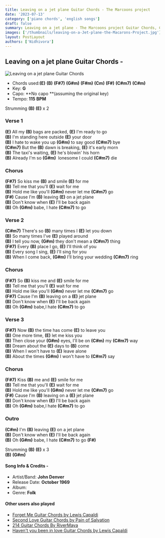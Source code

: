 ```yaml
---
title: Leaving on a jet plane Guitar Chords - The Marcoons project
date: '2023-07-13'
category: ['piano chords', 'english songs']
draft: false
summary: Leaving on a jet plane - The Marcoons project Guitar Chords, Chords used - (E) (B) (F#7) (G#m) (F#m) (Cm) (F#) (C#m7) (C#m), Key- G major
images: ['/thumbnails/leaving-on-a-Jet-plane-the-Macarons-Project.jpg']
layout: PostLayout
authors: ['Nidhivora']
---
```


## Leaving on a jet plane Guitar Chords -

![Leaving on a jet plane Guitar Chords](/thumbnails/leaving-on-a-Jet-plane-the-Macarons-Project.jpg)

- Chords used:**(E)** **(B)** **(F#7)** **(G#m)** **(F#m)** **(Cm)** **(F#)** **(C#m7)** **(C#m)**
- Key: **G**
- Capo: **No capo **(assuming the original key)
- Tempo: **115** **BPM**

Strumming **(B)** **(E)** x 2

### **Verse 1**

**(E)** All my **(B)** bags are packed, **(E)** I'm ready to go\
**(B)** I'm standing here outside **(E)** your door\
**(B)** I hate to wake you up **(G#m)** to say good **(C#m7)** bye\
**(C#m7)** But the **(B)** dawn is breaking, **(E)** it's early morn\
**(B)** The taxi's waiting, **(E)** he's blowin' his horn\
**(B)** Already I'm so **(G#m)**  lonesome I could **(C#m7)** die

### **Chorus**

**(F#7)** So kiss me **(B)** and smile **(E)** for me\
**(B)** Tell me that you'll **(E)** wait for me\
**(B)** Hold me like you'll **(G#m)** never let me **(C#m7)** go\
**(F#)** Cause I'm **(B)** leaving **(E)** on a jet plane\
**(B)** Don't know when **(E)** I'll be back again\
**(B)** Oh **(G#m)** babe, I hate **(C#m7)** to go

### **Verse 2**

**(C#m7)** There's so **(B)** many times I **(E)** let you down\
**(B)** So many times I've **(E)** played around\
**(B)** I tell you now, **(G#m)** they don't mean a **(C#m7)** thing\
**(F#7)** Every **(B)** place I go, **(E)** I'll think of you\
**(B)** Every song I sing, **(E)** I'll sing for you\
**(B)** When I come back, **(G#m)** I'll bring your wedding **(C#m7)** ring

### **Chorus**

**(F#7)** So **(B)** kiss me and **(E)** smile for me\
**(B)** Tell me that you'll **(E)** wait for me\
**(B)** Hold me like you'll **(G#m)** never let me **(C#m7)** go\
**(F#7)** Cause I'm **(B)** leaving on a **(E)** jet plane\
**(B)** Don't know when **(E)** I'll be back again\
**(B)** Oh **(G#m)** babe,I hate **(C#m7)** to go

### **Verse 3**

**(F#7)** Now **(B)** the time has come **(E)** to leave you\
**(B)** One more time, **(E)** let me kiss you\
**(B)** Then close your **(G#m)** eyes, I'll be on **(C#m)** my **(C#m7)** way\
**(B)** Dream about the **(E)** days to **(B)** come\
**(B)** When I won't have to **(E)** leave alone\
**(B)** About the times **(G#m)** I won't have to **(C#m7)** say

### **Chorus**

**(F#7)** Kiss **(B)** me and **(E)** smile for me\
**(B)** Tell me that you'll **(E)** wait for me\
**(B)** Hold me like you'll **(G#m)** never let me **(C#m7)** go\
**(F#)** Cause I'm **(B)** leaving on a **(E)** jet plane\
**(B)** Don't know when **(E)** I'll be back again\
**(B)** Oh **(G#m)** babe,I hate **(C#m7)** to go

### **Outro**

**(C#m)** I'm **(B)** leaving **(E)** on a jet plane\
**(B)** Don't know when **(E)** I'll be back again\
**(B)** Oh **(G#m)** babe, I hate **(C#m7)** to go **(F#)**

Strumming **(B)** **(E)** x 3\
**(B)** **(G#m)**

#### Song Info & Credits -

- Artist/Band: **John Denver**
- Release Date: **October 1969**
- Album:
- Genre: **Folk**

#### Other users also played

- [Forget Me Guitar Chords by Lewis Capaldi](https://www.chordsco.com/chords/forget-me-guitar-chords-by-lewis-capaldi)
- [Second Love Guitar Chords by Pain of Salvation](https://www.chordsco.com/chords/second-love-guitar-chords-by-pain-of-salvation)
- [214 Guitar Chords By RiverMaya](https://www.chordsco.com/chords/214-guitar-chords-by-river-maya)
- [Haven't you been in love Guitar Chords by Lewis Capaldi](https://www.chordsco.com/chords/havent-you-been-in-love-guitar-chords-by-lewis-capaldi)
